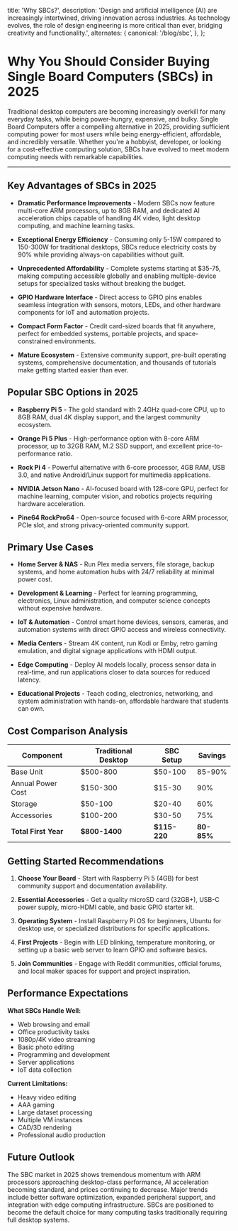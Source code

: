   title: 'Why SBCs?',
  description:
    'Design and artificial intelligence (AI) are increasingly intertwined, driving innovation across industries. As technology evolves, the role of design engineering is more critical than ever, bridging creativity and functionality.',
  alternates: {
    canonical: '/blog/sbc',
  },
};

<Cover
  src="https://i.postimg.cc/ncn8VJk0/photo-2025-08-25-09-04-24.jpg"
  alt="Raspberry Pi 4 & Radaxa Zero 3E"
  caption="Raspberry Pi 4(2GB) & Radaxa Zero 3E"
/>

# Why You Should Consider Buying Single Board Computers (SBCs) in 2025
Traditional desktop computers are becoming increasingly overkill for many everyday tasks, while being power-hungry, expensive, and bulky. Single Board Computers offer a compelling alternative in 2025, providing sufficient computing power for most users while being energy-efficient, affordable, and incredibly versatile. Whether you're a hobbyist, developer, or looking for a cost-effective computing solution, SBCs have evolved to meet modern computing needs with remarkable capabilities.

---

## Key Advantages of SBCs in 2025

- **Dramatic Performance Improvements** - Modern SBCs now feature multi-core ARM processors, up to 8GB RAM, and dedicated AI acceleration chips capable of handling 4K video, light desktop computing, and machine learning tasks.

- **Exceptional Energy Efficiency** - Consuming only 5-15W compared to 150-300W for traditional desktops, SBCs reduce electricity costs by 90% while providing always-on capabilities without guilt.

- **Unprecedented Affordability** - Complete systems starting at $35-75, making computing accessible globally and enabling multiple-device setups for specialized tasks without breaking the budget.

- **GPIO Hardware Interface** - Direct access to GPIO pins enables seamless integration with sensors, motors, LEDs, and other hardware components for IoT and automation projects.

- **Compact Form Factor** - Credit card-sized boards that fit anywhere, perfect for embedded systems, portable projects, and space-constrained environments.

- **Mature Ecosystem** - Extensive community support, pre-built operating systems, comprehensive documentation, and thousands of tutorials make getting started easier than ever.

## Popular SBC Options in 2025

- **Raspberry Pi 5** - The gold standard with 2.4GHz quad-core CPU, up to 8GB RAM, dual 4K display support, and the largest community ecosystem.

- **Orange Pi 5 Plus** - High-performance option with 8-core ARM processor, up to 32GB RAM, M.2 SSD support, and excellent price-to-performance ratio.

- **Rock Pi 4** - Powerful alternative with 6-core processor, 4GB RAM, USB 3.0, and native Android/Linux support for multimedia applications.

- **NVIDIA Jetson Nano** - AI-focused board with 128-core GPU, perfect for machine learning, computer vision, and robotics projects requiring hardware acceleration.

- **Pine64 RockPro64** - Open-source focused with 6-core ARM processor, PCIe slot, and strong privacy-oriented community support.

## Primary Use Cases

- **Home Server & NAS** - Run Plex media servers, file storage, backup systems, and home automation hubs with 24/7 reliability at minimal power cost.

- **Development & Learning** - Perfect for learning programming, electronics, Linux administration, and computer science concepts without expensive hardware.

- **IoT & Automation** - Control smart home devices, sensors, cameras, and automation systems with direct GPIO access and wireless connectivity.

- **Media Centers** - Stream 4K content, run Kodi or Emby, retro gaming emulation, and digital signage applications with HDMI output.

- **Edge Computing** - Deploy AI models locally, process sensor data in real-time, and run applications closer to data sources for reduced latency.

- **Educational Projects** - Teach coding, electronics, networking, and system administration with hands-on, affordable hardware that students can own.

## Cost Comparison Analysis

| Component | Traditional Desktop | SBC Setup | Savings |
| --- | --- | --- | --- |
| Base Unit | $500-800 | $50-100 | 85-90% |
| Annual Power Cost | $150-300 | $15-30 | 90% |
| Storage | $50-100 | $20-40 | 60% |
| Accessories | $100-200 | $30-50 | 75% |
| **Total First Year** | **$800-1400** | **$115-220** | **80-85%** |

## Getting Started Recommendations

1. **Choose Your Board** - Start with Raspberry Pi 5 (4GB) for best community support and documentation availability.

2. **Essential Accessories** - Get a quality microSD card (32GB+), USB-C power supply, micro-HDMI cable, and basic GPIO starter kit.

3. **Operating System** - Install Raspberry Pi OS for beginners, Ubuntu for desktop use, or specialized distributions for specific applications.

4. **First Projects** - Begin with LED blinking, temperature monitoring, or setting up a basic web server to learn GPIO and software basics.

5. **Join Communities** - Engage with Reddit communities, official forums, and local maker spaces for support and project inspiration.

## Performance Expectations

**What SBCs Handle Well:**
- Web browsing and email
- Office productivity tasks
- 1080p/4K video streaming
- Basic photo editing
- Programming and development
- Server applications
- IoT data collection

**Current Limitations:**
- Heavy video editing
- AAA gaming
- Large dataset processing
- Multiple VM instances
- CAD/3D rendering
- Professional audio production

## Future Outlook

The SBC market in 2025 shows tremendous momentum with ARM processors approaching desktop-class performance, AI acceleration becoming standard, and prices continuing to decrease. Major trends include better software optimization, expanded peripheral support, and integration with edge computing infrastructure. SBCs are positioned to become the default choice for many computing tasks traditionally requiring full desktop systems.
